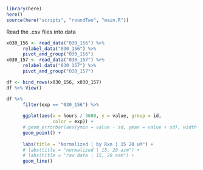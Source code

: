 ```r
library(here)
here()
source(here("scripts", "roundTwo", "main.R"))
```

Read the .csv files into data 

```r
x030_156 <- read_data("030_156") %>%
      relabel_data("030_156") %>%
      pivot_and_group("030_156")
x030_157 <- read_data("030_157") %>%
      relabel_data("030_157") %>%
      pivot_and_group("030_157")

df <- bind_rows(x030_156, x030_157)
df %>% View()

df %>% 
      filter(exp == "030_156") %>%       
      
      ggplot(aes(x = hours / 3600, y = value, group = id,
                 color = exp)) +
      # geom_errorbar(aes(ymin = value - sd, ymax = value + sd), width = 0.2) +
      geom_point() +
      
      labs(title = "Normalized | by Rxn | 15 20 uM") +
      # labs(title = "normalized | 15, 20 asm") +
      # labs(title = "raw data | 15, 20 asm") +
      geom_line()
```

